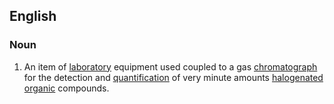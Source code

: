 ==English==
{{wikipedia}}
===Noun===
{{en-noun|[[electron]] [[capture]] [[detector]]}}

# {{context|analytical chemistry}} An item of [[laboratory]] equipment used coupled to a gas [[chromatograph]] for the detection and [[quantification]] of very minute amounts [[halogenated]] [[organic]] compounds.